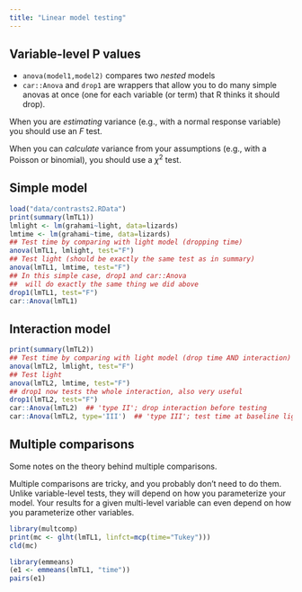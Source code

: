 ```yaml
---
title: "Linear model testing"
---
```


## Variable-level P values

- `anova(model1,model2)` compares two *nested* models
- `car::Anova` and `drop1` are wrappers that allow you to do many simple anovas at once (one for each variable (or term) that R thinks it should drop).

When you are *estimating* variance (e.g., with a normal response variable) you should use an $F$ test.

When you can *calculate* variance from your assumptions (e.g., with a Poisson or binomial), you should use a $\chi^2$ test.

## Simple model

```r
load("data/contrasts2.RData")
print(summary(lmTL1))
lmlight <- lm(grahami~light, data=lizards)
lmtime <- lm(grahami~time, data=lizards)
## Test time by comparing with light model (dropping time)
anova(lmTL1, lmlight, test="F")
## Test light (should be exactly the same test as in summary)
anova(lmTL1, lmtime, test="F")
## In this simple case, drop1 and car::Anova
##  will do exactly the same thing we did above
drop1(lmTL1, test="F")
car::Anova(lmTL1)
```

## Interaction model

```r
print(summary(lmTL2))
## Test time by comparing with light model (drop time AND interaction)
anova(lmTL2, lmlight, test="F")
## Test light
anova(lmTL2, lmtime, test="F")
## drop1 now tests the whole interaction, also very useful
drop1(lmTL2, test="F")
car::Anova(lmTL2)  ## 'type II'; drop interaction before testing
car::Anova(lmTL2, type='III')  ## 'type III'; test time at baseline light & v. versa
```

## Multiple comparisons

Some notes on the theory behind multiple comparisons.

Multiple comparisons are tricky, and you probably don't need to do them.  Unlike variable-level tests, they will depend on how you parameterize your model.  Your results for a given multi-level variable can even depend on how you parameterize other variables.

```r
library(multcomp)
print(mc <- glht(lmTL1, linfct=mcp(time="Tukey")))
cld(mc)
```

```r
library(emmeans)
(e1 <- emmeans(lmTL1, "time"))
pairs(e1)
```


